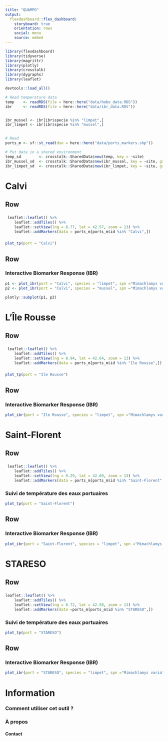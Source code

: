 ```yaml
---
title: "QUAMPO"
output: 
  flexdashboard::flex_dashboard:
    storyboard: true
    orientation: rows
    social: menu
    source: embed
---
```

```r
library(flexdashboard)
library(tidyverse)
library(magrittr)
library(plotly)
library(crosstalk)
library(dygraphs)
library(leaflet)

devtools::load_all()

# Read temperature data
temp    <- readRDS(file = here::here("data/hobo_data.RDS"))
ibr     <- readRDS(file = here::here("data/ibr_data.RDS"))


ibr_mussel <- ibr[ibr$specie %in% "limpet",]
ibr_limpet <- ibr[ibr$specie %in% "mussel",]
  

# Read 
ports_m <- sf::st_read(dsn = here::here("data/ports_markers.shp"))

# Put data in a shared environment
temp_sd        <- crosstalk::SharedData$new(temp, key = ~site)
ibr_mussel_sd  <- crosstalk::SharedData$new(ibr_mussel, key = ~site, group = "xyz")
ibr_limpet_sd  <- crosstalk::SharedData$new(ibr_limpet, key = ~site, group = "xyz")
```


Calvi
===================================== 
Row {data-height=500}
-------------------------------------
###
```r

 leaflet::leaflet() %>%
    leaflet::addTiles() %>%
    leaflet::setView(lng = 8.77, lat = 42.57, zoom = 13) %>%
    leaflet::addMarkers(data = ports_m[ports_m$id %in% "Calvi",])

```

### 
```r

plot_tp(port = "Calvi")
```


Row {.tabset .tabset-fade}
-------------------------------------

### Interactive Biomarker Response (IBR)

```r

p1 <- plot_ibr(port = "Calvi", species = "limpet", spn ="Mimachlamys varia")
p2 <- plot_ibr(port = "Calvi", species = "mussel", spn ="Mimachlamys varia")

plotly::subplot(p1, p2)

```

L'Île Rousse
===================================== 
Row {data-height=500}
-------------------------------------
###
```r


 leaflet::leaflet() %>%
    leaflet::addTiles() %>%
    leaflet::setView(lng = 8.94, lat = 42.64, zoom = 13) %>%
    leaflet::addMarkers(data = ports_m[ports_m$id %in% "Ile Rousse",])

```

### 
```r

plot_tp(port = "Ile Rousse")

```


Row {.tabset .tabset-fade}
-------------------------------------

### Interactive Biomarker Response (IBR)
```r

plot_ibr(port = "Ile Rousse", species = "limpet", spn ="Mimachlamys varia")
```

Saint-Florent
===================================== 
Row {data-height=500}
-------------------------------------
###
```r

 leaflet::leaflet() %>%
    leaflet::addTiles() %>%
    leaflet::setView(lng = 9.29, lat = 42.69, zoom = 13) %>%
    leaflet::addMarkers(data = ports_m[ports_m$id %in% "Saint-Florent",])

```

### Suivi de température des eaux portuaires
```r

plot_tp(port = "Saint-Florent")
```

Row {.tabset .tabset-fade}
-------------------------------------

### Interactive Biomarker Response (IBR)

```r

plot_ibr(port = "Saint-Florent", species = "limpet", spn ="Mimachlamys varia")
```


STARESO
===================================== 
Row {data-height=500}
-------------------------------------
###
```r

leaflet::leaflet() %>%
    leaflet::addTiles() %>%
    leaflet::setView(lng = 8.72, lat = 42.58, zoom = 13) %>%
    leaflet::addMarkers(data =ports_m[ports_m$id %in% "STARESO",])

```

### Suivi de température des eaux portuaires
```r

plot_tp(port = "STARESO")
```

Row {.tabset .tabset-fade}
-------------------------------------

### Interactive Biomarker Response (IBR)

```r

plot_ibr(port = "STARESO", species = "limpet", spn ="Mimachlamys varia")
```


Information {data-orientation=rows data-icon="fa-info-circle"}
=====================================

### Comment utiliser cet outil ?


### À propos


#### Contact



